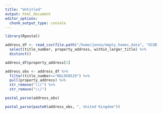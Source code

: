 ```yaml
---
title: "Untitled"
output: html_document
editor_options: 
  chunk_output_type: console
---
```




```r
library(Rpostal)
```

```r
address_df <- read_csv(file.path("/home/jonno/empty_homes_data", "OCOD_cleaned_expanded.csv")) %>%
  select(title_number, property_address, within_larger_title) %>%
  distinct()

```

```r
address_df$property_address[1]
```


```r

address_obs <- address_df %>%
  filter(title_number=="NGL958529") %>%
  pull(property_address) %>%
  str_remove("\\(") %>%
  str_remove("\\)")

postal_parse(address_obs)

postal_parse(paste0(address_obs, ", United Kingdom"))
```

